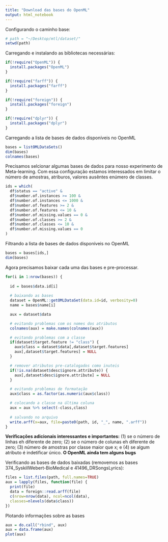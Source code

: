 ```yaml
---
title: "Download das bases do OpenML"
output: html_notebook
---
```


Configurando o caminho base:

```r
# path = "~/Desktop/mtl/dataset/"
setwd(path)
```

Carregando e instalando as bibliotecas necessárias:

```r
if(!require("OpenML")) {
  install.packages("OpenML")
}

if(!require("farff")) {
  install.packages("farff")
}

if(!require("foreign")) {
  install.packages("foreign")
}

if(!require("dplyr")) {
  install.packages("dplyr")
}
```

Carregando a lista de bases de dados disponíveis no OpenML

```r
bases = listOMLDataSets()
dim(bases)
colnames(bases)
```

Precisamos selcionar algumas bases de dados para nosso experimento de Meta-learning. Com essa configuração estamos interessados em limitar o número de amostras, atriburos, valores ausêntes enúmero de classes.

```r
ids = which(
  df$status == "active" &
  df$number.of.instances >= 100 &
  df$number.of.instances <= 1000 &
  df$number.of.features >= 2 &
  df$number.of.features <= 10 &
  df$number.of.missing.values == 0 &
  df$number.of.classes >= 2 &
  df$number.of.classes <= 10 &
  df$number.of.missing.values == 0
)
```

Filtrando a lista de bases de dados disponíveis no OpenML

```r
bases = bases[ids,]
dim(bases)
```

Agora precisamos baixar cada uma das bases e pre-processar.

```r
for(i in 1:nrow(bases)) {
  
  id = bases$data.id[i]
  
  # baixando as bases
  dataset = OpenML::getOMLDataSet(data.id=id, verbosity=0)
  name = bases$name[i]

  aux = dataset$data

  # evitando problemas com os nomes dos atributos
  colnames(aux) = make.names(colnames(aux))

  # evitando problemas com a classe
  if(dataset$target.feature != "class") {
    aux$class = dataset$data[,dataset$target.features]
    aux[,dataset$target.features] = NULL
  }

  # remover atributos pre-catalogados como inuteis
  if(!is.na(dataset$desc$ignore.attribute)) {
    aux[,dataset$desc$ignore.attribute] = NULL
  }

  # evitando problemas de formatação
  aux$class = as.factor(as.numeric(aux$class))

  # colocando a classe na última coluna
  aux = aux %>% select(-class,class)
  
  # salvando no arquivo
  write.arff(x=aux, file=paste0(path, id, "_", name, ".arff"))
}
```

**Verificações adicionais interessantes e importantes:** (1) se o número de linhas eh diferente de zero; (2) se o número de colunas eh diferente de zero; (3) número de amostras por classe maior que x; e (4) se algum atributo é indetificar único. **O OpenML ainda tem alguns bugs**

Verificando as bases de dados baixadas (removemos as bases 374_SyskillWebert-BioMedical e 41496_DRSongsLyrics):

```r
files = list.files(path, full.names=TRUE)
aux = lapply(files, function(file) {
  print(file)
  data = foreign::read.arff(file)
  c(nrow=nrow(data), ncol=ncol(data), 
  classes=nlevels(data$class))
})
``` 

Plotando informações sobre as bases

```r
aux = do.call("rbind", aux)
aux = data.frame(aux)
plot(aux)
```

